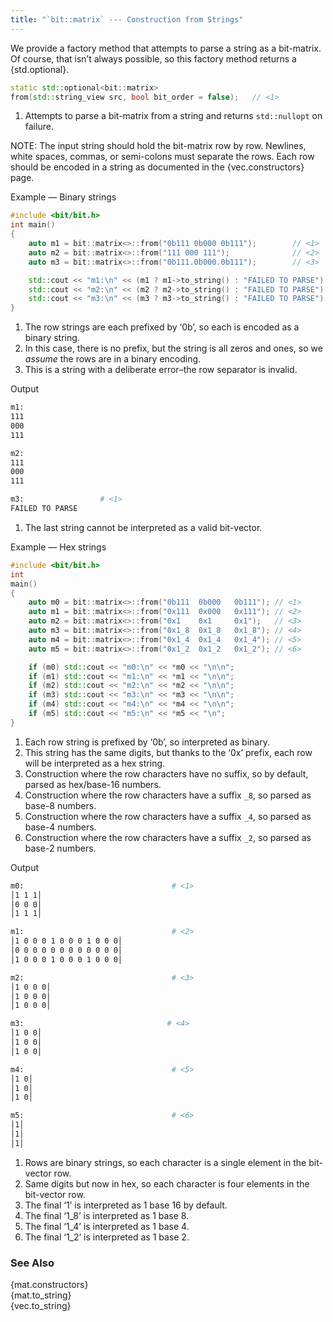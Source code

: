 ```yaml
---
title: "`bit::matrix` --- Construction from Strings"
---
```


We provide a factory method that attempts to parse a string as a bit-matrix. \
Of course, that isn't always possible, so this factory method returns a {std.optional}.

```cpp
static std::optional<bit::matrix>
from(std::string_view src, bool bit_order = false);   // <1>
```
1. Attempts to parse a bit-matrix from a string and returns `std::nullopt` on failure.

NOTE: The input string should hold the bit-matrix row by row.
Newlines, white spaces, commas, or semi-colons must separate the rows.
Each row should be encoded in a string as documented in the {vec.constructors} page.

[Example --- Binary strings]{.bt}
```cpp
#include <bit/bit.h>
int main()
{
    auto m1 = bit::matrix<>::from("0b111 0b000 0b111");        // <1>
    auto m2 = bit::matrix<>::from("111 000 111");              // <2>
    auto m3 = bit::matrix<>::from("0b111.0b000.0b111");        // <3>

    std::cout << "m1:\n" << (m1 ? m1->to_string() : "FAILED TO PARSE") << "\n\n";
    std::cout << "m2:\n" << (m2 ? m2->to_string() : "FAILED TO PARSE") << "\n\n";
    std::cout << "m3:\n" << (m3 ? m3->to_string() : "FAILED TO PARSE") << "\n";
}
```
1. The row strings are each prefixed by '0b', so each is encoded as a binary string.
2. In this case, there is no prefix, but the string is all zeros and ones, so we _assume_ the rows are in a binary encoding.
3. This is a string with a deliberate error--the row separator is invalid.

[Output]{.bt}
```bash
m1:
111
000
111

m2:
111
000
111

m3:                 # <1>
FAILED TO PARSE
```
1. The last string cannot be interpreted as a valid bit-vector.

[Example --- Hex strings]{.bt}
```cpp
#include <bit/bit.h>
int
main()
{
    auto m0 = bit::matrix<>::from("0b111  0b000   0b111"); // <1>
    auto m1 = bit::matrix<>::from("0x111  0x000   0x111"); // <2>
    auto m2 = bit::matrix<>::from("0x1    0x1     0x1");   // <3>
    auto m3 = bit::matrix<>::from("0x1_8  0x1_8   0x1_8"); // <4>
    auto m4 = bit::matrix<>::from("0x1_4  0x1_4   0x1_4"); // <5>
    auto m5 = bit::matrix<>::from("0x1_2  0x1_2   0x1_2"); // <6>

    if (m0) std::cout << "m0:\n" << *m0 << "\n\n";
    if (m1) std::cout << "m1:\n" << *m1 << "\n\n";
    if (m2) std::cout << "m2:\n" << *m2 << "\n\n";
    if (m3) std::cout << "m3:\n" << *m3 << "\n\n";
    if (m4) std::cout << "m4:\n" << *m4 << "\n\n";
    if (m5) std::cout << "m5:\n" << *m5 << "\n";
}
```
1. Each row string is prefixed by '0b', so interpreted as binary.
2. This string has the same digits, but thanks to the '0x' prefix, each row will be interpreted as a hex string.
3. Construction where the row characters have no suffix, so by default, parsed as hex/base-16 numbers.
4. Construction where the row characters have a suffix `_8`, so parsed as base-8 numbers.
5. Construction where the row characters have a suffix `_4`, so parsed as base-4 numbers.
6. Construction where the row characters have a suffix `_2`, so parsed as base-2 numbers.

[Output]{.bt}
```bash
m0:                                 # <1>
│1 1 1│
│0 0 0│
│1 1 1│

m1:                                 # <2>
│1 0 0 0 1 0 0 0 1 0 0 0│
│0 0 0 0 0 0 0 0 0 0 0 0│
│1 0 0 0 1 0 0 0 1 0 0 0│

m2:                                 # <3>
│1 0 0 0│
│1 0 0 0│
│1 0 0 0│

m3:                                # <4>
│1 0 0│
│1 0 0│
│1 0 0│

m4:                                 # <5>
│1 0│
│1 0│
│1 0│

m5:                                 # <6>
│1│
│1│
│1│
```
1. Rows are binary strings, so each character is a single element in the bit-vector row.
2. Same digits but now in hex, so each character is four elements in the bit-vector row.
3. The final '1' is interpreted as 1 base 16 by default.
4. The final '1_8' is interpreted as 1 base 8.
5. The final '1_4' is interpreted as 1 base 4.
6. The final '1_2' is interpreted as 1 base 2.

### See Also
{mat.constructors}  \
{mat.to_string}     \
{vec.to_string}
